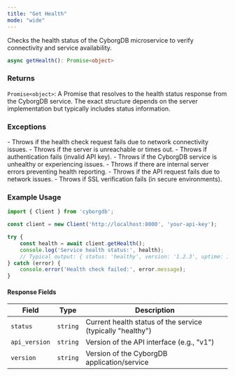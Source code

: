 ```yaml
---
title: "Get Health"
mode: "wide"
---
```


Checks the health status of the CyborgDB microservice to verify connectivity and service availability.

```typescript
async getHealth(): Promise<object>
```

### Returns

`Promise<object>`: A Promise that resolves to the health status response from the CyborgDB service. The exact structure depends on the server implementation but typically includes status information.

### Exceptions

<AccordionGroup>
    <Accordion title="Error">
        - Throws if the health check request fails due to network connectivity issues.
        - Throws if the server is unreachable or times out.
        - Throws if authentication fails (invalid API key).
    </Accordion>
    <Accordion title="Service Errors">
        - Throws if the CyborgDB service is unhealthy or experiencing issues.
        - Throws if there are internal server errors preventing health reporting.
    </Accordion>
    <Accordion title="Network Errors">
        - Throws if the API request fails due to network issues.
        - Throws if SSL verification fails (in secure environments).
    </Accordion>
</AccordionGroup>

### Example Usage

```typescript
import { Client } from 'cyborgdb';

const client = new Client('http://localhost:8000', 'your-api-key');

try {
    const health = await client.getHealth();
    console.log('Service health status:', health);
    // Typical output: { status: 'healthy', version: '1.2.3', uptime: 12345 }
} catch (error) {
    console.error('Health check failed:', error.message);
}
```

#### Response Fields

| Field | Type | Description |
|-------|------|-------------|
| `status` | `string` | Current health status of the service (typically "healthy") |
| `api_version` | `string` | Version of the API interface (e.g., "v1") |
| `version` | `string` | Version of the CyborgDB application/service |